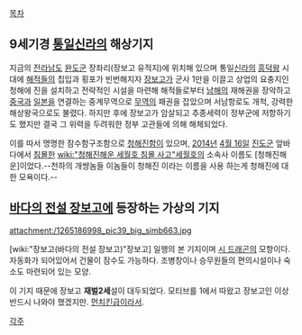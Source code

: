 [[목차]]
== 9세기경 [[통일신라]]의 해상기지 ==
지금의 [[전라남도]] [[완도군]] 장좌리(장보고 유적지)에 위치해 있으며 통일[[신라]]의 [[흥덕왕]] 시대에 [[해적]]들의 칩입과 횡포가 빈번해지자 [[장보고]]가 군사 1만을 이끌고 상업의 요충지인 청해에 진을 설치하고 전략적인 시설을 마련해 해적들로부터 [[남해]]의 재해권을 장악하고 [[중국]]과 [[일본]]을 연결하는 중계무역으로 [[무역]]의 패권을 잡았으며 서남항로도 개척, 강력한 해상왕국으로도 불렸다. 
하지만 후에 장보고가 암살되고 추종세력이 정부군에 저항하기도 했지만 결국 그 위력을 두려워한 정부 고관들에 의해 해체되었다.

이를 따서 명명한 잠수함구조함으로 [[청해진함]]이 있으며, [[2014년]] [[4월 16일]] [[진도군]] 앞바다에서 [[침몰]]한 [[wiki:"청해진해운 세월호 침몰 사고"세월호]]의 소속사 이름도 [청해진해운]이었다.--천하의 개썅놈들 이놈들이 청해진 이라는 이름을 사용 하는게 청해진에 대한 모욕이다.--
== [[바다의 전설 장보고]]에 등장하는 가상의 기지 ==
attachment:/1265186998_pic39_big_simb663.jpg

[wiki:"장보고(바다의 전설 장보고)"장보고] 일행의 본 기지이며 [[시 드래곤]]의 모항이다.
자동화가 되어있어서 건물이 잠수도 가능하다. 조병창이나 승무원들의 편의시설이나 숙소도 마련되어 있는 모양.

이 기지 때문에 장보고 '''재벌2세'''설이 대두되었다. 모티브를 1에서 따왔고
장보고인 이상 반드시 나와야 했겠지만.  [[먼치킨]]급이라서.

[[각주]]
